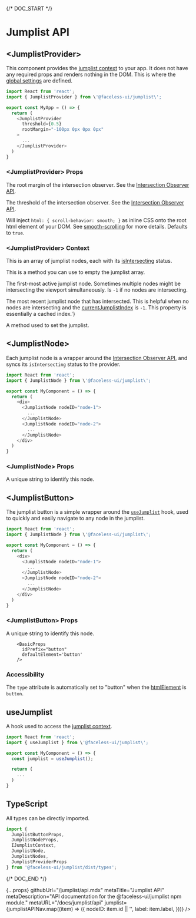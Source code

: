 
{/* DOC_START */}

# Jumplist API

<JumplistNode nodeID="provider">

## \<JumplistProvider\>

This component provides the [jumplist context](#context) to your app. It does not have any required props and renders nothing in the DOM. This is where the [global settings](#provider-props) are defined.

```js
import React from 'react';
import { JumplistProvider } from \'@faceless-ui/jumplist\';

export const MyApp = () => {
  return (
    <JumplistProvider
      threshold={0.5}
      rootMargin="-100px 0px 0px 0px"
    >
      ...
    </JumplistProvider>
  )
}
```

### \<JumplistProvider\> Props

<PropName
  name="rootMargin"
  type="string"
/>

The root margin of the intersection observer. See the [Intersection Observer API](https://developer.mozilla.org/en-US/docs/Web/API/Intersection_Observer_API).

<PropName
  name="threshold"
  type="string"
/>

The threshold of the intersection observer. See the [Intersection Observer API](https://developer.mozilla.org/en-US/docs/Web/API/Intersection_Observer_API).

<PropName
  name="smoothScroll"
  type="boolean"
/>

Will inject `html: { scroll-behavior: smooth; }` as inline CSS onto the root html element of your DOM. See [smooth-scrolling](`${process.env.NEXT_PUBLIC_APP_URL}/docs/jumplist/setup#smooth-scroll`) for more details. Defaults to `true`.

### \<JumplistProvider\> Context

<PropName
  name="jumplist"
  type="array"
  isContextProp
/>

This is an array of jumplist nodes, each with its [isIntersecting](#isIntersecting) status.

<PropName
  name="clearJumplist()"
  type="method"
  isContextProp
/>

This is a method you can use to empty the jumplist array.

<PropName
  name="currentJumplistIndex"
  type="number"
  isContextProp
/>

The first-most active jumplist node. Sometimes multiple nodes might be intersecting the viewport simultaneously. Is `-1` if no nodes are intersecting.

<PropName
  name="activeJumplistIndex"
  type="number"
  isContextProp
/>

The most recent jumplist node that has intersected. This is helpful when no nodes are intersecting and the [currentJumplistIndex](#currentJumplistIndex) is `-1`. This property is essentially a cached index.'}

<PropName
  name="setJumplist(jumplist: array)"
  type="method"
  isContextProp
/>

A method used to set the jumplist.

<BasicContext />

</JumplistNode>

<JumplistNode nodeID="node">

## \<JumplistNode\>

Each jumplist node is a wrapper around the [Intersection Observer API](https://developer.mozilla.org/en-US/docs/Web/API/Intersection_Observer_API), and syncs its `isIntersecting` status to the provider.

```js
import React from 'react';
import { JumplistNode } from \'@faceless-ui/jumplist\';

export const MyComponent = () => {
  return (
    <div>
      <JumplistNode nodeID="node-1">
        ...
      </JumplistNode>
      <JumplistNode nodeID="node-2">
        ...
      </JumplistNode>
    </div>
  )
}
```

### \<JumplistNode\> Props

<PropName
  name="nodeID"
  required
  type="string"
/>

A unique string to identify this node.

<BasicProps />

</JumplistNode>

<JumplistNode nodeID="button">

## \<JumplistButton\>

The jumplist button is a simple wrapper around the [`useJumplist`](#usejumplist) hook, used to quickly and easily navigate to any node in the jumplist.

```js
import React from 'react';
import { JumplistNode } from \'@faceless-ui/jumplist\';

export const MyComponent = () => {
  return (
    <div>
      <JumplistNode nodeID="node-1">
        ...
      </JumplistNode>
      <JumplistNode nodeID="node-2">
        ...
      </JumplistNode>
    </div>
  )
}
```

### \<JumplistButton\> Props

A unique string to identify this node.

        <BasicProps
          idPrefix="button"
          defaultElement='button'
        />

### Accessibility

The `type` attribute is automatically set to "button" when the [htmlElement](#button-htmlElement) is `button`.

</JumplistNode>

<JumplistNode nodeID="useJumplist">

## useJumplist

A hook used to access the [jumplist context](#context).

```js
import React from 'react';
import { useJumplist } from \'@faceless-ui/jumplist\';

export const MyComponent = () => {
  const jumplist = useJumplist();

  return (
    ...
  )
}
```

</JumplistNode>

<JumplistNode nodeID="typescript">

## TypeScript

All types can be directly imported.

```js
import {
  JumplistButtonProps,
  JumplistNodeProps,
  IJumplistContext,
  JumplistNode,
  JumplistNodes,
  JumplistProviderProps
} from '@faceless-ui/jumplist/dist/types';
```

</JumplistNode>

{/* DOC_END */}

  {...props}
  githubUrl="/jumplist/api.mdx"
  metaTitle="Jumplist API"
  metaDescription="API documentation for the @faceless-ui/jumplist npm module."
  metaURL="/docs/jumplist/api"
  jumplist={jumplistAPINav.map((item) => ({
    nodeID: item.id || '',
    label: item.label,
  }))}
/>
